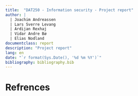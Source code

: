 ```yaml
---
title:  "DAT250 - Information security - Project report"
author: |
  | Joachim Andreassen
  | Lars Sverre Levang
  | Ardijan Rexhaj
  | Vidar Andre Bø
  | Elias Nodland
documentclass: report
description: "Project report"
lang: en
date: "`r format(Sys.Date(), '%d %m %Y')`"
bibliography: bibliography.bib
---
```


# Refrences
